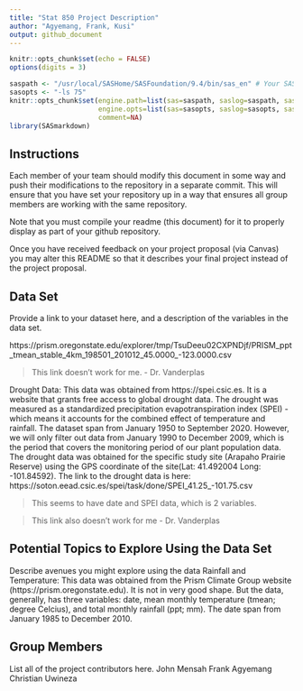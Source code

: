 ```yaml
---
title: "Stat 850 Project Description"
author: "Agyemang, Frank, Kusi"
output: github_document
---
```


```r
knitr::opts_chunk$set(echo = FALSE)
options(digits = 3)
```

```r

saspath <- "/usr/local/SASHome/SASFoundation/9.4/bin/sas_en" # Your SAS path goes here
sasopts <- "-ls 75"
knitr::opts_chunk$set(engine.path=list(sas=saspath, saslog=saspath, sashtml=saspath),
                      engine.opts=list(sas=sasopts, saslog=sasopts, sashtml=sasopts), 
                      comment=NA)
library(SASmarkdown)
```

## Instructions

Each member of your team should modify this document in some way and push their modifications to the repository in a separate commit. This will ensure that you have set your repository up in a way that ensures all group members are working with the same repository. 

Note that you must compile your readme (this document) for it to properly display as part of your github repository. 

Once you have received feedback on your project proposal (via Canvas) you may alter this README so that it describes your final project instead of the project proposal. 

## Data Set
Provide a link to your dataset here, and a description of the variables in the data set.

https://prism.oregonstate.edu/explorer/tmp/TsuDeeu02CXPNDjf/PRISM_ppt_tmean_stable_4km_198501_201012_45.0000_-123.0000.csv

> This link doesn't work for me. - Dr. Vanderplas

Drought Data: This data was obtained from https://spei.csic.es. It is a website that grants free access to global drought data. The drought was measured as a standardized precipitation evapotranspiration index (SPEI) - which means it accounts for the combined effect of temperature and rainfall. The dataset span from January 1950 to September 2020. However, we will only filter out data from January 1990 to December 2009, which is the period that covers the monitoring period of our plant population data. The drought data was obtained for the specific study site (Arapaho Prairie Reserve) using the GPS coordinate of the site(Lat: 41.492004    Long: -101.84592). The link to the drought data is here: https://soton.eead.csic.es/spei/task/done/SPEI_41.25_-101.75.csv

> This seems to have date and SPEI data, which is 2 variables. 

> This link also doesn't work for me - Dr. Vanderplas

## Potential Topics to Explore Using the Data Set
Describe avenues you might explore using the data
Rainfall and Temperature: This data was obtained from the Prism Climate Group website (https://prism.oregonstate.edu). It is not in very good shape. But the data, generally, has three variables: date, mean monthly temperature (tmean; degree Celcius), and total monthly rainfall (ppt; mm). The date span from January 1985 to December 2010.

## Group Members
List all of the project contributors here.
John Mensah
Frank Agyemang
Christian Uwineza
